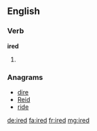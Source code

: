 ==English==

===Verb===
'''ired'''

# {{past of|ire}}

===Anagrams===
* [[dire#English|dire]]
* [[Reid#English|Reid]]
* [[ride#English|ride]]

[[de:ired]]
[[fa:ired]]
[[fr:ired]]
[[mg:ired]]
